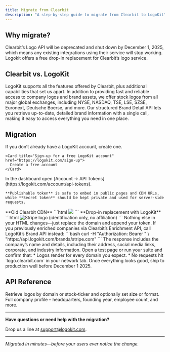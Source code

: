 ```yaml
---
title: Migrate from Clearbit
description: "A step-by-step guide to migrate from Clearbit to LogoKit"
---
```


## Why migrate?

Clearbit’s Logo API will be deprecated and shut down by December 1, 2025, which means any existing integrations using their service will stop working.
Logokit offers a free drop-in replacement for Clearbit’s logo service.

## Clearbit vs. LogoKit

LogoKit supports all the features offered by Clearbit, plus additional capabilities that set us apart. In addition to providing fast and reliable access to company logos and brand assets, we offer stock logos from all major global exchanges, including NYSE, NASDAQ, TSE, LSE, SZSE, Euronext, Deutsche Boerse, and more. Our structured Brand Detail API lets you retrieve up-to-date, detailed brand information with a single call, making it easy to access everything you need in one place.

## Migration

<Steps>
  <Step title="Create your LogoKit account">
    If you don’t already have a LogoKit account, create one.

    <Card title="Sign-up for a free LogoKit account" href="https://logokit.com/sign-up">
      Create a free account
    </Card>

  </Step>
  <Step title="Grab your API tokens">
    In the dashboard open [Account → API
    Tokens](https://logokit.com/account/api-tokens).
    
    **Publishable token** is safe to embed in public pages and CDN URLs, while **Secret token** should be kept private and used for server-side requests.
  </Step>
  <Step title="Replace the Clearbit URL with LogoKit">
    **Old Clearbit CDN** 
    ```html
      <img src="https://logo.clearbit.com/stripe.com" />
    ``` 
    **Drop-in replacement with LogoKit** 
    ```html
      <img src="https://img.logokit.com/stripe.com?token=<publishable-api-token>" alt="Stripe logo (identification only, no affiliation)" />
    ``` 
    Nothing else in your HTML changes—just replace the domain and append your
    token.
  </Step>
  <Step title="Call the Brand API (optional)">
    If you previously enriched companies via Clearbit’s Enrichment API, call LogoKit’s Brand API instead:  
    ```bash
    curl -H "Authorization: Bearer <secret-api-token>" \
         "https://api.logokit.com/brands/stripe.com"
    ```  
    The response includes the company’s name and details, including their address,
    social media links, corporate, and industry information.
  </Step>
  <Step title="Test & deploy">
    Open a test page or run your suite and confirm that:  
    * Logos render for every domain you expect.  
    * No requests hit `logo.clearbit.com` in your network tab.  
    Once everything looks good, ship to production well before December 1 2025.
  </Step>
</Steps>

## API Reference

<CardGroup cols={2}>
  <Card title="Logo API" icon="image" href="/api-reference/logo-API">
    Retrieve logos by domain or stock-ticker and optionally set size or format.
  </Card>
  <Card title="Brand API" icon="code" href="/api-reference/brand-API">
    Full company profile – headquarters, founding year, employee count, and
    more.
  </Card>
</CardGroup>

---

**Have questions or need help with the migration?**

Drop us a line at support@logokit.com.

---

_Migrated in minutes—before your users ever notice the change._
